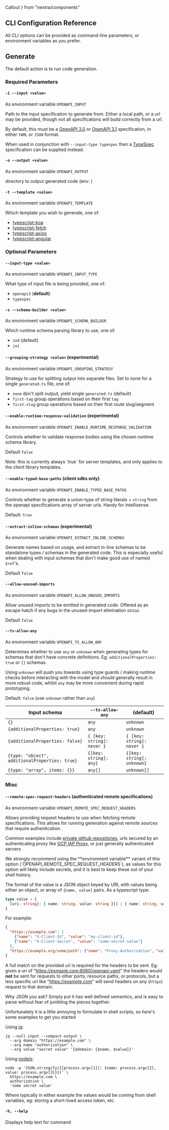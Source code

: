   Callout
} from "nextra/components"

## CLI Configuration Reference
All CLI options can be provided as command-line parameters, or environment variables as you prefer.


## Generate

The default action is to run code generation.

### Required Parameters

#### `-i --input <value>`
As environment variable `OPENAPI_INPUT`

Path to the input specification to generate from. Either a local path, or a url may be provided, though not all
specifications will build correctly from a url.

By default, this must be a [OpenAPI 3.0](https://swagger.io/specification/v3) or [OpenAPI 3.1](https://swagger.io/specification/)
specification, in either `YAML` or `JSON` format.

When used in conjunction with `--input-type typespec` then a [TypeSpec](https://typespec.io/) specification can be
supplied instead.

#### `-o --output <value>`
As environment variable `OPENAPI_OUTPUT`

directory to output generated code (env: )

#### `-t --template <value>`
As environment variable `OPENAPI_TEMPLATE`

Which template you wish to generate, one of:
- [typescript-koa](../guides/server-templates/typescript-koa)
- [typescript-fetch](../guides/client-templates/typescript-fetch)
- [typescript-axios](../guides/client-templates/typescript-axios)
- [typescript-angular](../guides/client-templates/typescript-angular)


### Optional Parameters

#### `--input-type <value>`
As environment variable `OPENAPI_INPUT_TYPE`

What type of input file is being provided, one of:
- `openapi3` (**default**)
- `typespec`

#### `-s --schema-builder <value>`
As environment variable `OPENAPI_SCHEMA_BUILDER`

Which runtime schema parsing library to use, one of:
- `zod` (default)
- `joi`


#### `--grouping-strategy <value>` (experimental)
As environment variable `OPENAPI_GROUPING_STRATEGY`

Strategy to use for splitting output into separate files. Set to none for a single `generated.ts` file, one of:
- `none` don't split output, yield single `generated.ts` (default)
- `first-tag` group operations based on their first `tag`
- `first-slug` group operations based on their first route slug/segment


#### `--enable-runtime-response-validation` (experimental)
As environment variable `OPENAPI_ENABLE_RUNTIME_RESPONSE_VALIDATION`

Controls whether to validate response bodies using the chosen runtime schema library.

Default `false`

<Callout type="warning" emoji="⚠️">
  Note: this is currently always `true` for server templates, and only applies to the client library templates.
</Callout>

#### `--enable-typed-base-paths` (client sdks only)
As environment variable `OPENAPI_ENABLE_TYPED_BASE_PATHS`

Controls whether to generate a union-type of string literals + `string` from the openapi specifications
array of server urls. Handy for intellisense.

Default: `true`

#### `--extract-inline-schemas` (experimental)
As environment variable `OPENAPI_EXTRACT_INLINE_SCHEMAS`

Generate names based on usage, and extract in-line schemas to be standalone types / schemas in the
generated code. This is especially useful when dealing with input schemas that don't make good use
of named `$ref`'s.

Default `false`

#### `--allow-unused-imports`
As environment variable `OPENAPI_ALLOW_UNUSED_IMPORTS`

Allow unused imports to be emitted in generated code. Offered as an escape hatch if any bugs
in the unused-import elimination occur.

Default `false`

#### `--ts-allow-any`
As environment variable `OPENAPI_TS_ALLOW_ANY`

Determines whether to use `any` or `unknown` when generating types for schemas that don't have
concrete definitions. Eg: `additionalProperties: true` or `{}` schemas.

Using `unknown` will push you towards using type guards / making runtime checks before interacting
with the model and should generally result in more robust code, whilst `any` may be more convenient
during rapid prototyping.

Default: `false` (use `unknown` rather than `any`)

| Input schema                                    | `--ts-allow-any`           | (default)                  |
|-------------------------------------------------|----------------------------|----------------------------|
| `{}`                                            | `any`                      | `unknown`                  |
| `{additionalProperties: true}`                  | `any`                      | `unknown`                  |
| `{additionalProperties: false}`                 | `{ [key: string]: never }` | `{ [key: string]: never }` |
| `{type: "object",  additionalProperties: true}` | `{[key: string]: any}`     | `{[key: string]: unknown}` |
| `{type: "array", items: {}}`                    | `any[]`                    | `unknown[]`                |

### Misc

#### `--remote-spec-request-headers` (authenticated remote specifications)
As environment variable `OPENAPI_REMOTE_SPEC_REQUEST_HEADERS`

Allows providing request headers to use when fetching remote specifications. This allows for running
generation against remote sources that require authentication.

Common examples include [private github repositories](https://docs.github.com/en/rest/authentication/authenticating-to-the-rest-api),
urls secured by an authenticating proxy like [GCP IAP Proxy](https://cloud.google.com/iap/docs/concepts-overview),
or just generally authenticated servers


<Callout type="warning" emoji="⚠️">
  We strongly recommend using the **environment variable** variant of this option
  (`OPENAPI_REMOTE_SPEC_REQUEST_HEADERS`), as values for this option will likely include secrets, and it
  is best to keep these out of your shell history.
</Callout>

The format of the value is a JSON object keyed by URI, with values being either an object,
or array of `{name, value}` pairs. As a typescript type:
```typescript
type value = {
  [uri: string]: { name: string, value: string }[] | { name: string, value: string }
}
```

For example:
```json
{
  "https://example.com": [
    {"name": "X-Client-Id", "value": "my-client-id"},
    {"name": "X-Client-Secret", "value": "some-secret-value"}
  ],
  "https://example.org/some/path": {"name": "Proxy-Authorization", "value": "some token"}
}
```

A full match on the provided uri is required for the headers to be sent.
Eg: given a uri of "https://exmaple.com:8080/openapi.yaml" the headers would **not**
be sent for requests to other ports, resource paths, or protocols, but a less specific
uri like "https://example.com" will send headers on any (`https`) request to that domain.

<Callout emoji="💡">
  Why JSON you ask? Simply put it has well defined semantics, and is easy to parse without fear of jumbling the pieces together.

  Unfortunately it is a little annoying to formulate in shell scripts, so here's some examples to get you started

  Using [jq](https://jqlang.github.io/jq/):
  ```shell
  jq --null-input --compact-output \
    --arg domain "https://example.com" \
    --arg name "authorization" \
    --arg value "secret value" '{$domain: {$name, $value}}'
  ```

  Using [nodejs](https://nodejs.org/):
  ```shell
  node -p 'JSON.stringify({[process.argv[1]]: {name: process.argv[2], value: process.argv[3]}})' \
    https://example.com \
    authorization \
    'some secret value'
  ```

  Where typically in either example the values would be coming from shell variables, eg: storing a short-lived
  access token, etc.
</Callout>

#### `-h, --help`
Displays help text for command

